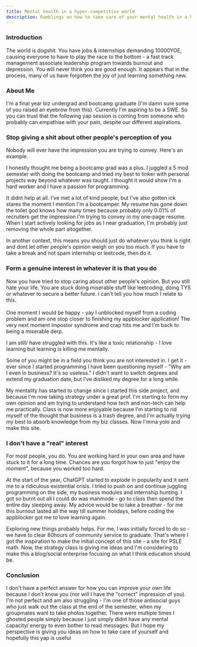 ```yaml
---
title: Mental health in a hyper-competitive world
description: Ramblings on how to take care of your mental health in a hyper-competitive world
---
```




### Introduction

The world is dogshit. You have jobs & internships demanding 10000YOE, causing everyone to have to play the race to the bottom - a fast track management associate leadership program towards burnout and depression. You will never think you are good enough. It appears that in the process, many of us have forgotten the joy of just learning something new.

### About Me

I'm a final year biz undergrad and bootcamp graduate (I'm damn sure some of you raised an eyebrow from this). Currently I'm aspiring to be a SWE. So you can trust that the following yap session is coming from someone who probably can empathise with your pain, despite our different aspirations.

### Stop giving a shit about other people's perception of you

Nobody will ever have the impression you are trying to convey. Here's an example. <br/>

I honestly thought me being a bootcamp grad was a plus. I juggled a 5 mod semester with doing the bootcamp and tried my best to tinker with personal projects way beyond whatever was taught. I thought it would show I'm a hard worker and I have a passion for programming. <br/>

It didnt help at all. I've met a lot of kind people, but I've also gotten ick stares the moment I mention I'm a bootcamper. My resume has gone down the toilet god knows how many times because probably only 0.01% of recruiters get the impression I'm trying to convey in my one-page resume. When I start actively looking for jobs as I near graduation, I'm probably just removing the whole part altogether. <br/>

In another context, this means you should just do whatever you think is right and dont let other people's opinion weigh on you too much. If you have to take a break and not spam internship or leetcode, then do it.

### Form a genuine interest in whatever it is that you do

Now you have tried to stop caring about other people's opinion. But you still hate your life. You are stuck doing miserable stuff like leetcoding, doing TYS or whatever to secure a better future. I can't tell you how much I relate to this. <br/><br/>
One moment I would be happy - yay I unblocked myself from a coding problem and am one stop closer to finishing my appblocker application! The very next moment impostor syndrome and crap hits me and I'm back to being a miserable derp.

I am still/ have struggled with this. It's like a toxic relationship - I love learning but learning is killing me mentally.<br/>

Some of you might be in a field you think you are not interested in. I get it - ever since I started programming I have been questioning myself - "Why am I even in business? It's so useless." I didn't want to switch degrees and extend my graduation date, but I've disliked my degree for a long while.

My mentality has started to change since I started this side project, and because I'm now taking strategy under a great prof. I'm starting to form my own opinion and am trying to understand how tech and non-tech can help me practically. Class is now more enjoyable because I'm starting to rid myself of the thought that business is a trash degree, and I'm actually trying my best to absorb knowledge from my biz classes. Now I'mma yolo and make this site.

### I don't have a "real" interest

For most people, you do. You are working hard in your own area and have stuck to it for a long time. Chances are you forgot how to just "enjoy the moment", because you worked too hard.

At the start of the year, ChatGPT started to explode in popularity and it sent me to a ridiculous existential crisis. I tried to push on and continue juggling programming on the side, my business modules and internship hunting. I got so burnt out all I could do was manmode - go to class then spend the entire day sleeping away. My advice would be to take a breather - for me this burnout lasted all the way till summer holidays, before coding the appblocker got me to love learning again.

Exploring new things probably helps. For me, I was initially forced to do so - we have to clear 80hours of community service to graduate. That's where I got the inspiration to make the initial concept of this site - a site for PSLE math. Now, the strategy class is giving me ideas and I'm considering to make this a blog/social enterprise focusing on what I think education should be.

### Conclusion

I don't have a perfect answer for how you can improve your own life because I don't know you (nor will I have the "correct" impression of you). I'm not perfect and am also struggling - I'm one of those antisocial guys who just walk out the class at the end of the semester, when my groupmates want to take photos together. There were multiple times I ghosted people simply because I just simply didnt have any mental capacity/ energy to even bother to read messages. But I hope my perspective is giving you ideas on how to take care of yourself and hopefully this yap is useful
